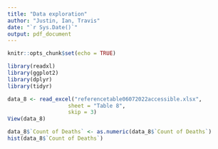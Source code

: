 ```yaml
---
title: "Data exploration"
author: "Justin, Ian, Travis"
date: "`r Sys.Date()`"
output: pdf_document
---
```


```r
knitr::opts_chunk$set(echo = TRUE)
```

```r
library(readxl)
library(ggplot2)
library(dplyr)
library(tidyr)
```


```r
data_8 <- read_excel("referencetable06072022accessible.xlsx", 
                   sheet = "Table 8",
                   skip = 3)
View(data_8)
```

```r
data_8$`Count of Deaths` <- as.numeric(data_8$`Count of Deaths`)
hist(data_8$`Count of Deaths`)
```




```r

```



















